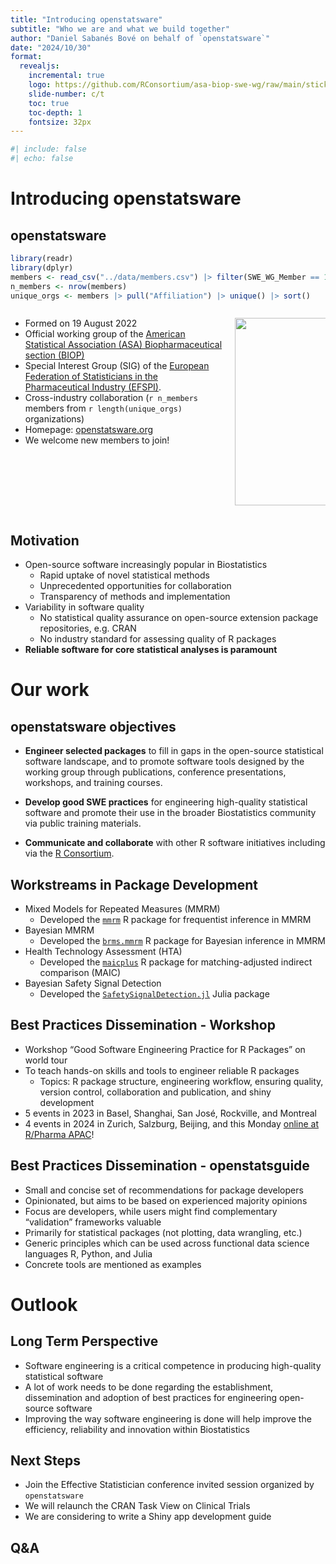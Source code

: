 ```yaml
---
title: "Introducing openstatsware"
subtitle: "Who we are and what we build together"
author: "Daniel Sabanés Bové on behalf of `openstatsware`"
date: "2024/10/30"
format: 
  revealjs:
    incremental: true
    logo: https://github.com/RConsortium/asa-biop-swe-wg/raw/main/sticker/openstatsware-hex-1200.png
    slide-number: c/t
    toc: true
    toc-depth: 1
    fontsize: 32px
---
```


```r
#| include: false
#| echo: false
```

# Introducing openstatsware

## openstatsware

```r
library(readr)
library(dplyr)
members <- read_csv("../data/members.csv") |> filter(SWE_WG_Member == 1)
n_members <- nrow(members)
unique_orgs <- members |> pull("Affiliation") |> unique() |> sort()
```

::: columns
::: {.column width="70%"}
-   Formed on 19 August 2022
-   Official working group of the [American Statistical Association (ASA) Biopharmaceutical section (BIOP)](https://community.amstat.org/biop/home)
-   Special Interest Group (SIG) of the [European Federation of Statisticians in the Pharmaceutical Industry (EFSPI)](https://www.efspi.org/).
-   Cross-industry collaboration (`r n_members` members from `r length(unique_orgs)` organizations)
-   Homepage: [openstatsware.org](https://www.openstatsware.org/)
-   We welcome new members to join!
:::

::: {.column width="30%"}
![](../sticker/openstatsware-hex-1200.png){height="300"}
:::
:::

## Motivation

-   Open-source software increasingly popular in Biostatistics
    -   Rapid uptake of novel statistical methods
    -   Unprecedented opportunities for collaboration
    -   Transparency of methods and implementation
-   Variability in software quality
    -   No statistical quality assurance on open-source extension package repositories, e.g. CRAN
    -   No industry standard for assessing quality of R packages
-   **Reliable software for core statistical analyses is paramount**

# Our work

## openstatsware objectives

-   **Engineer selected packages** to fill in gaps in the open-source statistical software landscape, and to promote software tools designed by the working group through publications, conference presentations, workshops, and training courses.

-   **Develop good SWE practices** for engineering high-quality statistical software and promote their use in the broader Biostatistics community via public training materials.

-   **Communicate and collaborate** with other R software initiatives including via the [R Consortium](https://www.r-consortium.org/). 


## Workstreams in Package Development

-   Mixed Models for Repeated Measures (MMRM)
    -   Developed the [`mmrm`](https://cran.r-project.org/package=mmrm) R package for frequentist inference in MMRM
-   Bayesian MMRM
    -   Developed the [`brms.mmrm`](https://cran.r-project.org/package=brms.mmrm) R package for Bayesian inference in MMRM
-   Health Technology Assessment (HTA)
    -   Developed the [`maicplus`](https://hta-pharma.github.io/maicplus/) R package for matching-adjusted indirect comparison (MAIC)
-   Bayesian Safety Signal Detection 
    -   Developed the [`SafetySignalDetection.jl`](https://openpharma.github.io/SafetySignalDetection.jl/) Julia package

## Best Practices Dissemination - Workshop

-   Workshop "Good Software Engineering Practice for R Packages" on world tour
-   To teach hands-on skills and tools to engineer reliable R packages
    -   Topics: R package structure, engineering workflow, ensuring quality, version control, collaboration and publication, and shiny development
-   5 events in 2023 in Basel, Shanghai, San José, Rockville, and Montreal
-   4 events in 2024 in Zurich, Salzburg, Beijing, and this Monday [online at R/Pharma APAC](https://openpharma.github.io/workshop-r-swe-rinpharma-2024/)!

## Best Practices Dissemination - openstatsguide

- Small and concise set of recommendations for package developers
- Opinionated, but aims to be based on experienced majority opinions
- Focus are developers, while users might find complementary "validation" frameworks valuable
- Primarily for statistical packages (not plotting, data wrangling, etc.)
- Generic principles which can be used across functional data science languages R, Python, and Julia
- Concrete tools are mentioned as examples 

## {background-iframe="https://openstatsware.org/guide.html"}

# Outlook

## Long Term Perspective

-   Software engineering is a critical competence in producing high-quality statistical software
-   A lot of work needs to be done regarding the establishment, dissemination and adoption of best practices for engineering open-source software
-   Improving the way software engineering is done will help improve the efficiency, reliability and innovation within Biostatistics

## Next Steps

-   Join the Effective Statistician conference invited session organized by `openstatsware`
-   We will relaunch the CRAN Task View on Clinical Trials
-   We are considering to write a Shiny app development guide

## Q&A {background-image="thank-you.jpg"}

<!-- Photo by Vie Studio [link](https://www.pexels.com/photo/thank-you-lettering-on-white-surface-4439457/) -->
